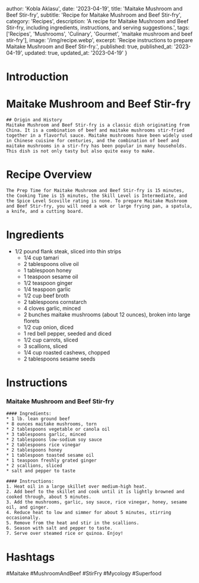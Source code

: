 
  author: 'Kobla Aklasu',
  date: '2023-04-19',
  title: 'Maitake Mushroom and Beef Stir-fry',
  subtitle: 'Recipe for Maitake Mushroom and Beef Stir-fry',
  category: 'Recipes',
  description: 'A recipe for Maitake Mushroom and Beef Stir-fry, including ingredients, instructions, and serving suggestions.',
  tags: ['Recipes', 'Mushrooms', 'Culinary', 'Gourmet', 'maitake mushroom and beef stir-fry'],
  image: '/img/recipe.webp',
  excerpt: 'Recipe instructions to prepare Maitake Mushroom and Beef Stir-fry.',
  published: true,
  published_at: '2023-04-19',
  updated: true,
  updated_at: '2023-04-19'
}


  # Introduction

# Maitake Mushroom and Beef Stir-fry
    
    ## Origin and History
    Maitake Mushroom and Beef Stir-fry is a classic dish originating from China. It is a combination of beef and maitake mushrooms stir-fried together in a flavorful sauce. Maitake mushrooms have been widely used in Chinese cuisine for centuries, and the combination of beef and maitake mushrooms in a stir-fry has been popular in many households. This dish is not only tasty but also quite easy to make.

# Recipe Overview

    The Prep Time for Maitake Mushroom and Beef Stir-fry is 15 minutes, the Cooking Time is 15 minutes, the Skill Level is Intermediate, and the Spice Level Scoville rating is none. To prepare Maitake Mushroom and Beef Stir-fry, you will need a wok or large frying pan, a spatula, a knife, and a cutting board.

# Ingredients

- 1/2 pound flank steak, sliced into thin strips
    - 1/4 cup tamari
    - 2 tablespoons olive oil
    - 1 tablespoon honey
    - 1 teaspoon sesame oil
    - 1/2 teaspoon ginger
    - 1/4 teaspoon garlic
    - 1/2 cup beef broth
    - 2 tablespoons cornstarch
    - 4 cloves garlic, minced
    - 2 bunches maitake mushrooms (about 12 ounces), broken into large florets 
    - 1/2 cup onion, diced
    - 1 red bell pepper, seeded and diced
    - 1/2 cup carrots, sliced
    - 3 scallions, sliced
    - 1/4 cup roasted cashews, chopped
    - 2 tablespoons sesame seeds

# Instructions

### Maitake Mushroom and Beef Stir-fry
    
    #### Ingredients: 
    * 1 lb. lean ground beef
    * 8 ounces maitake mushrooms, torn
    * 2 tablespoons vegetable or canola oil
    * 3 tablespoons garlic, minced
    * 2 tablespoons low-sodium soy sauce
    * 2 tablespoons rice vinegar
    * 2 tablespoons honey
    * 1 tablespoon toasted sesame oil
    * 1 teaspoon freshly grated ginger
    * 2 scallions, sliced
    * salt and pepper to taste
    
    #### Instructions: 
    1. Heat oil in a large skillet over medium-high heat.
    2. Add beef to the skillet and cook until it is lightly browned and cooked through, about 5 minutes. 
    3. Add the mushrooms, garlic, soy sauce, rice vinegar, honey, sesame oil, and ginger.
    4. Reduce heat to low and simmer for about 5 minutes, stirring occasionally. 
    5. Remove from the heat and stir in the scallions. 
    6. Season with salt and pepper to taste. 
    7. Serve over steamed rice or quinoa. Enjoy!

# Hashtags

#Maitake #MushroomAndBeef #StirFry #Mycology #Superfood



